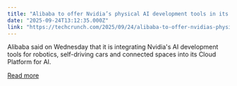 ```yaml
---
title: "Alibaba to offer Nvidia’s physical AI development tools in its AI platform"
date: "2025-09-24T13:12:35.000Z"
link: "https://techcrunch.com/2025/09/24/alibaba-to-offer-nvidias-physical-ai-development-tools-in-its-ai-platform/"
---
```


Alibaba said on Wednesday that it is integrating Nvidia's AI development tools for robotics, self-driving cars and connected spaces into its Cloud Platform for AI. 

[Read more](https://techcrunch.com/2025/09/24/alibaba-to-offer-nvidias-physical-ai-development-tools-in-its-ai-platform/)
